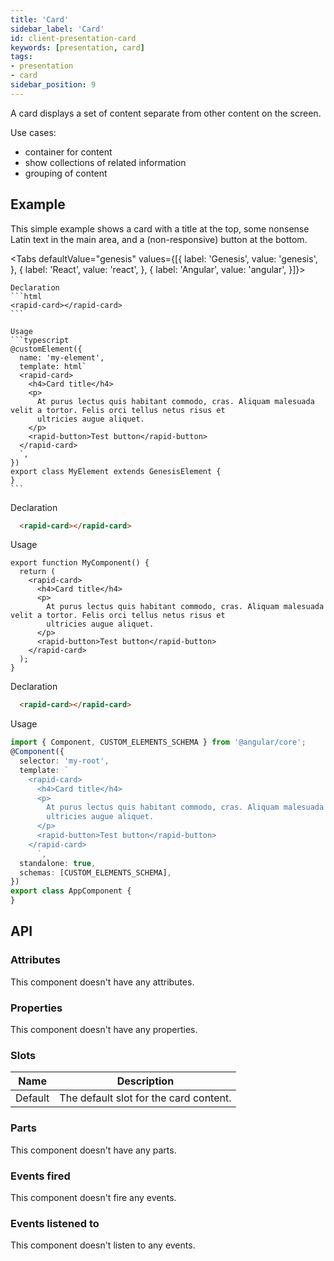 ```yaml
---
title: 'Card'
sidebar_label: 'Card'
id: client-presentation-card
keywords: [presentation, card]
tags:
- presentation
- card
sidebar_position: 9
---
```



A card displays a set of content separate from other content on the screen.

Use cases:
* container for content
* show collections of related information
* grouping of content

## Example
This simple example shows a card with a title at the top, some nonsense Latin text in the main area, and a (non-responsive) button at the bottom.
<CardDemo />

<Tabs defaultValue="genesis" values={[{ label: 'Genesis', value: 'genesis', }, { label: 'React', value: 'react', }, { label: 'Angular', value: 'angular', }]}>

  <TabItem value="genesis">

    Declaration
    ```html
    <rapid-card></rapid-card>
    ```

    Usage
    ```typescript
    @customElement({
      name: 'my-element',
      template: html`
      <rapid-card>
        <h4>Card title</h4>
        <p>
          At purus lectus quis habitant commodo, cras. Aliquam malesuada velit a tortor. Felis orci tellus netus risus et
          ultricies augue aliquet.
        </p>
        <rapid-button>Test button</rapid-button>
      </rapid-card>
      `,
    })
    export class MyElement extends GenesisElement {
    }
    ```

  </TabItem>
  <TabItem value="react">

  Declaration
  ```html
    <rapid-card></rapid-card>
  ```
  Usage
  ```tsx
  export function MyComponent() {
    return (
      <rapid-card>
        <h4>Card title</h4>
        <p>
          At purus lectus quis habitant commodo, cras. Aliquam malesuada velit a tortor. Felis orci tellus netus risus et
          ultricies augue aliquet.
        </p>
        <rapid-button>Test button</rapid-button>
      </rapid-card>
    );
  }
  ```
</TabItem>
  <TabItem value="angular">

  Declaration
  ```html
    <rapid-card></rapid-card>
  ```

  Usage
  ```typescript
  import { Component, CUSTOM_ELEMENTS_SCHEMA } from '@angular/core';
  @Component({
    selector: 'my-root',
    template: `
      <rapid-card>
        <h4>Card title</h4>
        <p>
          At purus lectus quis habitant commodo, cras. Aliquam malesuada velit a tortor. Felis orci tellus netus risus et
          ultricies augue aliquet.
        </p>
        <rapid-button>Test button</rapid-button>
      </rapid-card>
        `,
    standalone: true,
    schemas: [CUSTOM_ELEMENTS_SCHEMA],
  })
  export class AppComponent {
  }
  ```
</TabItem>
</Tabs>

## API

### Attributes

This component doesn't have any attributes.

### Properties

This component doesn't have any properties.

### Slots

| Name | Description |
|---|---|
| Default |The default slot for the card content. |

### Parts

This component doesn't have any parts.

### Events fired

This component doesn't fire any events.

### Events listened to

This component doesn't listen to any events.
